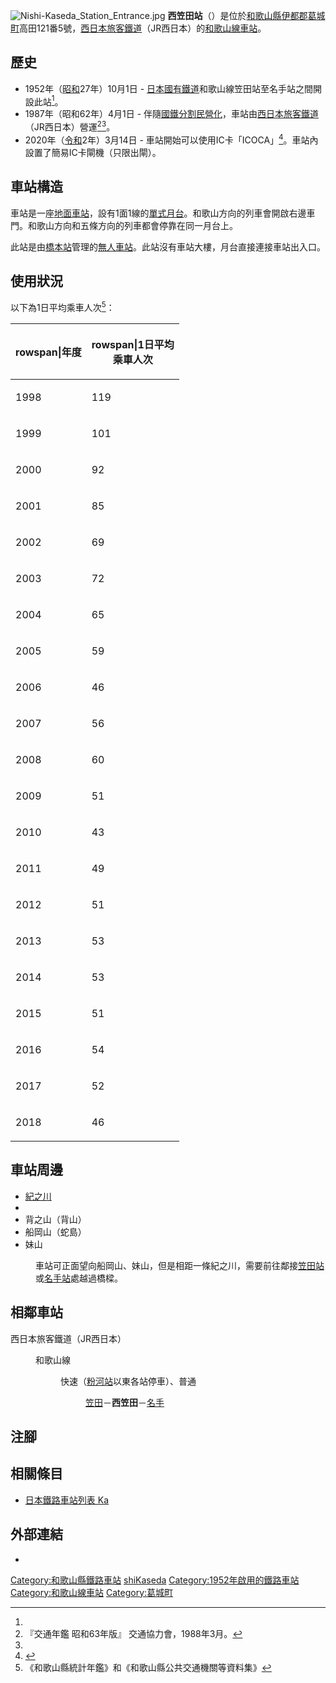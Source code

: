 {{NoteTA|G1=Transport
|T=zh-hans:西笠田站;zh-hk:西笠田站;zh-tw:西笠田車站;
|1=zh-hans:西笠田站;zh-hk:西笠田站;zh-tw:西笠田車站;
}}
{{Infobox station
|公司色 = #0072bc
|站名 = 西笠田
|圖片 = Nishi-Kaseda Station Platform.jpg
|圖片說明 = 車站月台
|日文原名 = 西笠田
|平假名 = にしかせだ
|羅馬拼音 = Nishi-Kaseda
|副站名 = 
|電報略號 = ニカ
|所在地 = {{JPN}}[[和歌山縣|和歌山縣]][[伊都郡|伊都郡]][[葛城町|葛城町]]高田121番5號
|座標 = {{coord|34|16|48.56|N|135|27|10.87|E|type:railwaystation_region:JP-24|display=inline,title}}
|車站構造 = [[地面車站|地面車站]]
|月台配置 = 1面1線
|啟用年月日 = 1952年（[[昭和|昭和]]27年）10月1日<ref name="sone42">{{Cite book|author={{Translink|ja|曽根悟|曾根悟}}（監修）|title=週刊 歴史でめぐる鉄道全路線 国鉄・JR|editor=朝日新聞出版分冊百科編集部（編集）|publisher={{Translink|ja|朝日新聞出版}}|series=週刊朝日百科|volume=42号 阪和線・和歌山線・桜井線・湖西線・関西空港線|date=2010-05-16|pages=20-21|language=ja}}</ref>
|廢站年月日 = 
|乘客人數 = 46
|上下車人次 = 
|統計年度 = 2018
|轉車 = 
|全寬備註 = [[無人車站|無人車站]]（設有自動售票機）
|adjacent = {{Adjacent stations|system=西日本旅客鐵道近畿地域路線|line=KT|left=笠田|right=名手|note-left=3.1km|note-mid=距離[[王寺站_(日本)|王寺]]61.3km|note-right=1.9km}}
}}
[[File:Nishi-Kaseda_Station_Entrance.jpg|thumb]]
'''西笠田站'''（{{jpn|j=西笠田駅|hg=にしかせだえき|rm=Nishi-Kaseda eki|f=y}}）是位於[[和歌山縣|和歌山縣]][[伊都郡|伊都郡]][[葛城町|葛城町]]高田121番5號，[[西日本旅客鐵道|西日本旅客鐵道]]（JR西日本）的[[和歌山線|和歌山線]][[鐵路車站|車站]]。

== 歷史 ==
* 1952年（[[昭和|昭和]]27年）10月1日 - [[日本國有鐵道|日本國有鐵道]]和歌山線笠田站至名手站之間開設此站<ref name="sone42"/>。
* 1987年（昭和62年）4月1日 - 伴隨[[國鐵分割民營化|國鐵分割民營化]]，車站由[[西日本旅客鐵道|西日本旅客鐵道]]（JR西日本）營運<ref name="trafic-yearbook-1988">『交通年鑑 昭和63年版』 交通協力會，1988年3月。</ref><ref name="sone42"/>。
* 2020年（[[令和|令和]]2年）3月14日 - 車站開始可以使用IC卡「ICOCA」<ref>{{Cite press release|url=https://www.westjr.co.jp/press/article/items/191213_00_wakayama.pdf|archiveurl=https://web.archive.org/web/20210104022914/https://www.westjr.co.jp/press/article/items/191213_00_wakayama.pdf|format=PDF|language=ja|title=2020年春ダイヤ改正について|publisher=西日本旅客鉄道和歌山支社|date=2019-12-13|accessdate=2021-01-08|archivedate=2021-01-04|dead-url=no}}</ref>。車站內設置了簡易IC卡閘機（只限出閘）。

== 車站構造 ==
車站是一座[[地面車站|地面車站]]，設有1面1線的[[單式月台|單式月台]]。和歌山方向的列車會開啟右邊車門。和歌山方向和五條方向的列車都會停靠在同一月台上。

此站是由[[橋本站_(和歌山縣)|橋本站]]管理的[[無人車站|無人車站]]。此站沒有車站大樓，月台直接連接車站出入口。

== 使用狀況 ==
以下為1日平均乘車人次<ref>《和歌山縣統計年鑑》和《和歌山縣公共交通機關等資料集》</ref>：
{| class="wikitable" style="text-align:right;"
|-
!rowspan|年度
!rowspan|1日平均<br>乘車人次
|-
|1998
|119
|-
|1999
|101
|-
|2000
|92
|-
|2001
|85
|-
|2002
|69
|-
|2003
|72
|-
|2004
|65
|-
|2005
|59
|-
|2006
|46
|-
|2007
|56
|-
|2008
|60
|-
|2009
|51
|-
|2010
|43
|-
|2011
|49
|-
|2012
|51
|-
|2013
|53
|-
|2014
|53
|-
|2015
|51
|-
|2016
|54
|-
|2017
|52
|-
|2018
|46
|}

== 車站周邊 ==
* [[紀之川|紀之川]]
* {{Translink|ja|道の駅紀の川万葉の里|道之驛紀之川萬葉之里}}
* 背之山（背山）　
* 船岡山（蛇島）
* 妹山
: 車站可正面望向船岡山、妹山，但是相距一條紀之川，需要前往鄰接[[笠田站|笠田站]]或[[名手站|名手站]]處越過橋樑。

== 相鄰車站 ==
; 西日本旅客鐵道（JR西日本）
: {{JR西路線記号|K|T}} 和歌山線
:: {{color|#f60|■}}快速（[[粉河站|粉河站]]以東各站停車）、{{color|#999|■}}普通
::: [[笠田站|笠田]]－'''西笠田'''－[[名手站|名手]]
== 注腳 ==
{{Reflist}}
== 相關條目 ==
* [[日本鐵路車站列表_Ka|日本鐵路車站列表 Ka]]
== 外部連結 ==
* {{外部連結/JR西日本車站|0621821|西笠田}}{{ja icon}}
{{和歌山線}}
{{DEFAULTSORT:Nishi-Kaseda}}
[[Category:和歌山縣鐵路車站|Category:和歌山縣鐵路車站]]
[[Category:日本鐵路車站_Ni|shiKaseda]]
[[Category:1952年啟用的鐵路車站|Category:1952年啟用的鐵路車站]]
[[Category:和歌山線車站|Category:和歌山線車站]]
[[Category:葛城町|Category:葛城町]]